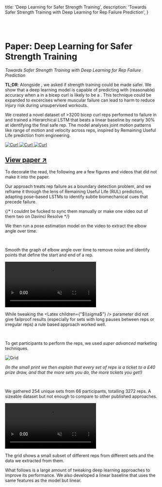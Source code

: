 
  title: 'Deep Learning for Safer Strength Training',
  description: 'Towards Safer Strength Training with Deep Learning for Rep Failure Prediction',
}

<LinkTo displayText="Back" link="/" />
<br />
<br />


# Paper: Deep Learning for Safer Strength Training

*Towards Safer Strength Training with Deep Learning for Rep Failure Prediction*

**TL;DR**: Alongside <Avatar url="https://unavatar.io/github/Cat2005" name="Caterina Mammola" link="https://caterina.codes/" />, we asked if strength training could be made safer. We show that a deep learning model is capable of predicting with (reasonable) accuracy when a <Definitions text="rep" helperText="(single repetition of a repeated exercise like a squat or a push-up)" /> in a bicep curl <Definitions text="set" helperText="(a group of consecutive repetitions performed without rest)" /> is likely to be a <Definitions text="failure" helperText=", the point at which a muscle can no longer sustain the load and another rep is no longer possible" />. This technique could be expanded to excercises where muscular failure can lead to harm to reduce injury risk during unsupervised workouts. 

We created a novel dataset of >3200 bicep curl reps performed to failure in and trained a Hierarchical LSTM that beats a linear baseline by nearly 30% at identifying the final safe rep. The model analyses joint motion patterns like range of motion and velocity across reps, inspired by Remaining Useful Life prediction from engineering. 

<a href="/curl/towards-safer-strength-training.pdf" className="w-full bg-card rounded-lg group grid sm:grid-cols-2 grid-cols-1 h-20 relative my-20 cursor-pointer text-primary" target="_blank"> 
  <div className="relative col-span-1 h-32 overflow-hidden -translate-y-12">
    <Image src="/mlp-3.jpg" alt="Curl" width={110} height={100} className='absolute bottom-0 left-[45%] -translate-x-1/5 border-card border rounded-sm translate-y-16 rotate-12 group-hover:translate-y-14 group-hover:rotate-[15deg] transition-all duration-200 ease-out'/>
    <Image src="/mlp-2.jpg" alt="Curl" width={120} height={100} className='absolute bottom-0 left-[43%] -translate-x-1/3 border-card border rounded-sm translate-y-16 rotate-3 group-hover:translate-y-14 group-hover:rotate-[6deg] transition-all duration-200 ease-out'/>
    <Image src="/mlp-1.jpg" alt="Curl" width={130} height={100} className='absolute bottom-0 left-[38%] -translate-x-1/2 border-card border rounded-sm translate-y-16 -rotate-6 group-hover:translate-y-16 group-hover:rotate-[-8deg] transition-all duration-200 ease-out'/>
  </div>
  <div className='h-20 flex flex-col-reverse md:flex-row md:items-center absolute md:relative right-4 bottom-0'>
    <h2 className='group-hover:underline my-2 ml-4 h-auto'>View paper ↗</h2>
  </div>
</a>

To decorate the read, the following are a few figures and videos that did not make it into the paper.




Our approach treats rep failure as a boundary detection problem, and we reframe it through the lens of Remaining Useful Life (RUL) prediction, adapting pose-based LSTMs to identify subtle biomechanical cues that precede failure. 



{/* I couldnt be fucked to sync them manually or make one video out of them two on Davinci Resolve */}
<SyncedVideos
  mainVideoSrc="/curl/with-overlay.mp4"
  syncedVideoSrc="/curl/angle-graph.mp4"
/>

We then run a pose estimation model on the video to extract the elbow angle over time. 

<br />

Smooth the graph of elbow angle over time to remove noise and identify points that define the start and end of a rep. 

<video 
  src="/curl/adjusting-curves.mov" 
  className="w-full h-full object-cover"   
  controls={false}
  autoPlay
  muted
  loop
  playsInline 
/>

While tweaking the <Latex children={"$\\sigma$"} /> parameter did not give failproof results (especially for sets with long pauses between reps or irregular reps) a rule based approach worked well.

<br />

To get participants to perform the reps, we used *super advanced* marketing techniques. 


<Image src="/curl/poster.png" alt="Grid" width={1000} height={1000} className="w-2/3 m-auto rounded-sm h-full object-cover" />


*(In the small print we then explain that every set of reps is a ticket to a £40 prize draw, and that the more sets you do, the more tickets you get!)*

<br />


We gathered 254 unique sets from 66 participants, totalling 3272 reps. A sizeable dataset but not enough to compare to other published approaches. 

<video 
  src="/curl/grid.mp4" 
  className="w-full h-full object-cover"   
  controls={false}
  autoPlay
  muted
  loop
  playsInline 
/>

The grid shows a small subset of different reps from different sets and the data we extracted from them. 

What follows is a large amount of tweaking deep learning approaches to improve its performance. We also developed a linear baseline that uses the same features as the model but linear.
